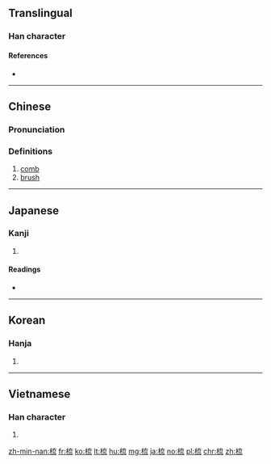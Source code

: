 ==Translingual==

===Han character===
{{Han char|rn=75|rad=木|as=07|sn=11|four=40913|canj=DYIU|ids=⿰木㐬}}

====References====
* {{Han ref|kx=0531.070|dkj=14886|dj=0919.080|hdz=21219.060|uh=68B3|ud=26803|bh=AEDE|bd=44766}}

----

==Chinese==
{{zh-forms}}

===Pronunciation===
{{zh-pron
|m=shū
|c=so1
|mc=y
|oc=y
|ma=
|cat=n
}}

===Definitions===
# [[comb]]
# [[brush]]

----

==Japanese==

===Kanji===
{{ja-kanji|grade=|rs=木07}}

# {{defn|lang=ja|sort=木07}}

====Readings====
* {{ja-readings|on=[[そ]] (so)|kun=[[くしけずる]] (kushikezuru), [[すく]] (suku)}}

----

==Korean==

===Hanja===
{{ko-hanja|hangeul=소|eumhun=|rv=so|mr=so|y=so}}

# {{defn|lang=ko|sort=木07}}

----

==Vietnamese==

===Han character===
{{vi-hantu|[[sơ]]|rs=木07}}

# {{defn|lang=vi|sort=木07}}

[[zh-min-nan:梳]]
[[fr:梳]]
[[ko:梳]]
[[lt:梳]]
[[hu:梳]]
[[mg:梳]]
[[ja:梳]]
[[no:梳]]
[[pl:梳]]
[[chr:梳]]
[[zh:梳]]